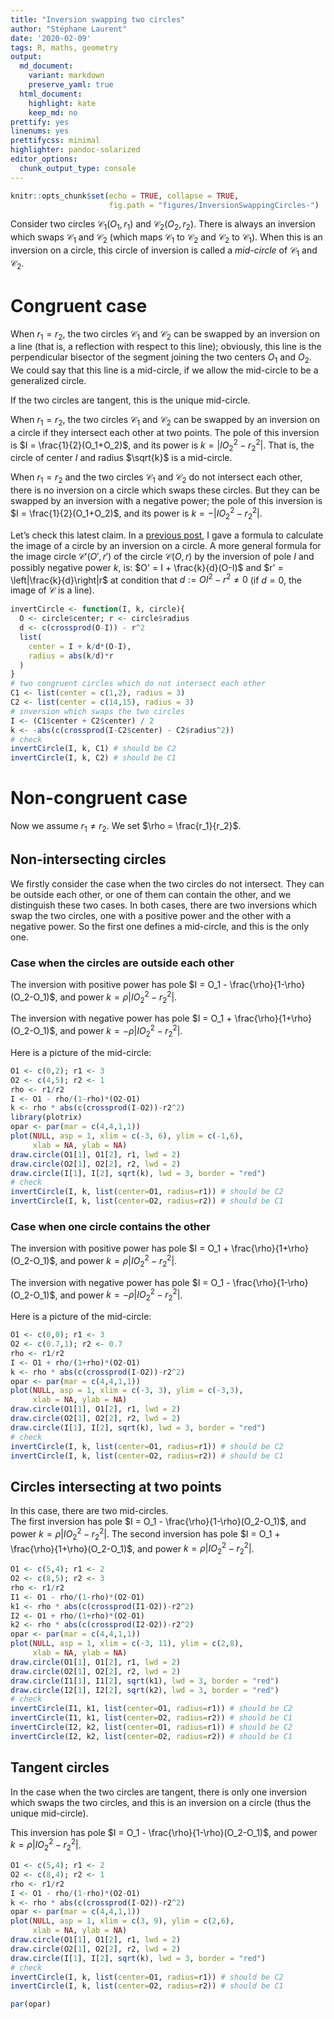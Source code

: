 ```yaml
---
title: "Inversion swapping two circles"
author: "Stéphane Laurent"
date: '2020-02-09'
tags: R, maths, geometry
output:
  md_document:
    variant: markdown
    preserve_yaml: true
  html_document:
    highlight: kate
    keep_md: no
prettify: yes
linenums: yes
prettifycss: minimal
highlighter: pandoc-solarized
editor_options: 
  chunk_output_type: console
---
```


```r
knitr::opts_chunk$set(echo = TRUE, collapse = TRUE, 
                      fig.path = "figures/InversionSwappingCircles-")
```

Consider two circles $\mathcal{C}_1(O_1,r_1)$ and $\mathcal{C}_2(O_2,r_2)$. 
There is always an inversion which swaps $\mathcal{C}_1$ and $\mathcal{C}_2$ 
(which maps $\mathcal{C}_1$ to $\mathcal{C}_2$ and $\mathcal{C}_2$ to 
$\mathcal{C}_1$). 
When this is an inversion on a circle, this circle of inversion is called 
a *mid-circle* of $\mathcal{C}_1$ and $\mathcal{C}_2$. 


# Congruent case

When $r_1 = r_2$, the two circles $\mathcal{C}_1$ and $\mathcal{C}_2$ can be 
swapped by an inversion on a line (that is, a reflection with respect to this 
line); obviously, this line is the perpendicular bisector of the segment 
joining the two centers $O_1$ and $O_2$. 
We could say that this line is a mid-circle, if 
we allow the mid-circle to be a generalized circle. 

If the two circles are tangent, this is the unique mid-circle.

When $r_1 = r_2$, the two circles $\mathcal{C}_1$ and $\mathcal{C}_2$ can be 
swapped by an inversion on a circle if they intersect each other at two 
points. The pole of this inversion is 
$I = \frac{1}{2}(O_1+O_2)$, and its power is $k = |IO_2^2 - r_2^2|$. 
That is, the circle of center $I$ and radius $\sqrt{k}$ is a mid-circle. 

When $r_1 = r_2$ and the two circles $\mathcal{C}_1$ and $\mathcal{C}_2$ do 
not intersect each other, there is no inversion on a circle which swaps these 
circles. But they can be swapped by an inversion with a negative power; 
the pole of this inversion is 
$I = \frac{1}{2}(O_1+O_2)$, and its power is $k = -|IO_2^2 - r_2^2|$. 

Let's check this latest claim. In a [previous post](./Inversions.html), I 
gave a formula to calculate the image of a circle by an inversion on a circle. 
A more general formula for the image circle $\mathcal{C}'(O',r')$ of the 
circle $\mathcal{C}(O,r)$ by the inversion of pole $I$ and possibly negative 
power $k$, is: $O' = I + \frac{k}{d}(O-I)$ and 
$r' = \left|\frac{k}{d}\right|r$ at condition that 
$d := OI^2 - r^2 \neq 0$ (if $d=0$, the image of $\mathcal{C}$ is a line).

```r
invertCircle <- function(I, k, circle){
  O <- circle$center; r <- circle$radius
  d <- c(crossprod(O-I)) - r^2
  list(
    center = I + k/d*(O-I),
    radius = abs(k/d)*r
  )
}
# two congruent circles which do not intersect each other
C1 <- list(center = c(1,2), radius = 3)
C2 <- list(center = c(14,15), radius = 3)
# inversion which swaps the two circles
I <- (C1$center + C2$center) / 2
k <- -abs(c(crossprod(I-C2$center) - C2$radius^2))
# check
invertCircle(I, k, C1) # should be C2
invertCircle(I, k, C2) # should be C1
```


# Non-congruent case 

Now we assume $r_1 \neq r_2$. We set $\rho = \frac{r_1}{r_2}$.

## Non-intersecting circles

We firstly consider the case when the two circles do not intersect. 
They can be outside each other, or one of them can contain the other, and 
we distinguish these two cases. 
In both cases, there are two inversions which swap the two circles, one with a 
positive power and the other with a negative power. 
So the first one defines a mid-circle, and this is the only one.

### Case when the circles are outside each other

The inversion with positive power has pole 
$I = O_1 - \frac{\rho}{1-\rho}(O_2-O_1)$, and power 
$k = \rho|IO_2^2 - r_2^2|$.

The inversion with negative power has pole 
$I = O_1 + \frac{\rho}{1+\rho}(O_2-O_1)$, and power 
$k = -\rho|IO_2^2 - r_2^2|$.

Here is a picture of the mid-circle:

```r
O1 <- c(0,2); r1 <- 3
O2 <- c(4,5); r2 <- 1
rho <- r1/r2
I <- O1 - rho/(1-rho)*(O2-O1)
k <- rho * abs(c(crossprod(I-O2))-r2^2)
library(plotrix)
opar <- par(mar = c(4,4,1,1))
plot(NULL, asp = 1, xlim = c(-3, 6), ylim = c(-1,6), 
     xlab = NA, ylab = NA)
draw.circle(O1[1], O1[2], r1, lwd = 2)
draw.circle(O2[1], O2[2], r2, lwd = 2)
draw.circle(I[1], I[2], sqrt(k), lwd = 3, border = "red")
# check
invertCircle(I, k, list(center=O1, radius=r1)) # should be C2
invertCircle(I, k, list(center=O2, radius=r2)) # should be C1
```


### Case when one circle contains the other

The inversion with positive power has pole 
$I = O_1 + \frac{\rho}{1+\rho}(O_2-O_1)$, and power 
$k = \rho|IO_2^2 - r_2^2|$.

The inversion with negative power has pole 
$I = O_1 - \frac{\rho}{1-\rho}(O_2-O_1)$, and power 
$k = -\rho|IO_2^2 - r_2^2|$.

Here is a picture of the mid-circle:

```r
O1 <- c(0,0); r1 <- 3
O2 <- c(0.7,1); r2 <- 0.7
rho <- r1/r2
I <- O1 + rho/(1+rho)*(O2-O1)
k <- rho * abs(c(crossprod(I-O2))-r2^2)
opar <- par(mar = c(4,4,1,1))
plot(NULL, asp = 1, xlim = c(-3, 3), ylim = c(-3,3), 
     xlab = NA, ylab = NA)
draw.circle(O1[1], O1[2], r1, lwd = 2)
draw.circle(O2[1], O2[2], r2, lwd = 2)
draw.circle(I[1], I[2], sqrt(k), lwd = 3, border = "red")
# check
invertCircle(I, k, list(center=O1, radius=r1)) # should be C2
invertCircle(I, k, list(center=O2, radius=r2)) # should be C1
```


## Circles intersecting at two points

In this case, there are two mid-circles.  
The first inversion has pole 
$I = O_1 - \frac{\rho}{1-\rho}(O_2-O_1)$, and power 
$k = \rho|IO_2^2 - r_2^2|$. 
The second inversion has pole 
$I = O_1 + \frac{\rho}{1+\rho}(O_2-O_1)$, and power 
$k = \rho|IO_2^2 - r_2^2|$. 

```r
O1 <- c(5,4); r1 <- 2
O2 <- c(8,5); r2 <- 3
rho <- r1/r2
I1 <- O1 - rho/(1-rho)*(O2-O1)
k1 <- rho * abs(c(crossprod(I1-O2))-r2^2)
I2 <- O1 + rho/(1+rho)*(O2-O1)
k2 <- rho * abs(c(crossprod(I2-O2))-r2^2)
opar <- par(mar = c(4,4,1,1))
plot(NULL, asp = 1, xlim = c(-3, 11), ylim = c(2,8), 
     xlab = NA, ylab = NA)
draw.circle(O1[1], O1[2], r1, lwd = 2)
draw.circle(O2[1], O2[2], r2, lwd = 2)
draw.circle(I1[1], I1[2], sqrt(k1), lwd = 3, border = "red")
draw.circle(I2[1], I2[2], sqrt(k2), lwd = 3, border = "red")
# check
invertCircle(I1, k1, list(center=O1, radius=r1)) # should be C2
invertCircle(I1, k1, list(center=O2, radius=r2)) # should be C1
invertCircle(I2, k2, list(center=O1, radius=r1)) # should be C2
invertCircle(I2, k2, list(center=O2, radius=r2)) # should be C1
```


## Tangent circles

In the case when the two circles are tangent, there is only one inversion 
which swaps the two circles, and this is an inversion on a circle 
(thus the unique mid-circle). 

This inversion has pole 
$I = O_1 - \frac{\rho}{1-\rho}(O_2-O_1)$, and power 
$k = \rho|IO_2^2 - r_2^2|$. 

```r
O1 <- c(5,4); r1 <- 2
O2 <- c(8,4); r2 <- 1
rho <- r1/r2
I <- O1 - rho/(1-rho)*(O2-O1)
k <- rho * abs(c(crossprod(I-O2))-r2^2)
opar <- par(mar = c(4,4,1,1))
plot(NULL, asp = 1, xlim = c(3, 9), ylim = c(2,6), 
     xlab = NA, ylab = NA)
draw.circle(O1[1], O1[2], r1, lwd = 2)
draw.circle(O2[1], O2[2], r2, lwd = 2)
draw.circle(I[1], I[2], sqrt(k), lwd = 3, border = "red")
# check
invertCircle(I, k, list(center=O1, radius=r1)) # should be C2
invertCircle(I, k, list(center=O2, radius=r2)) # should be C1
```

```r
par(opar)
```

